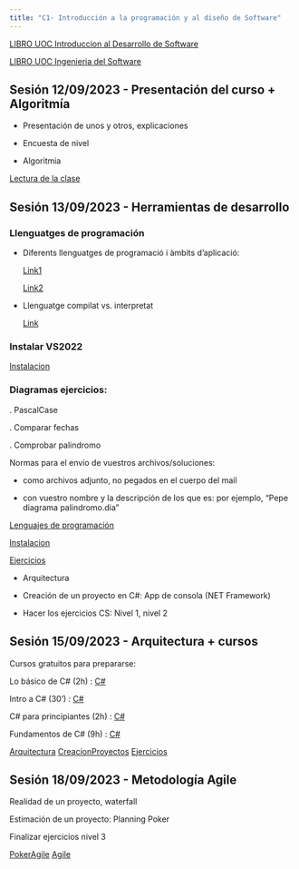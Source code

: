 ```yaml
---
title: "C1- Introducción a la programación y al diseño de Software"
---
```


[LIBRO UOC Introduccion al Desarrollo de Software](../C1/LIBRO%20UOC%20Introduccion%20al%20Desarrollo%20de%20Software.pdf)

[LIBRO UOC Ingenieria del Software](../C1/LIBRO%20UOC%20Ingenieria%20del%20Software%20(1).pdf)

## Sesión 12/09/2023 - Presentación del curso + Algoritmía

- Presentación de unos y otros, explicaciones

- Encuesta de nivel

- Algoritmia

[Lectura de la clase](../C1/12-09-2023_Presentaci%C3%B3n-del-curso-%2B-Algoritm%C3%ADa/C1.2.1%20Algoritmos%20y%20diagramas%20de%20flujo%20(3).pdf)

## Sesión 13/09/2023 - Herramientas de desarrollo

### Llenguatges de programación

- Diferents llenguatges de programació i àmbits d’aplicació:

    [Link1](https://spectrum.ieee.org/top-programming-languages-2022)

    [Link2](https://devm.io/java/energy-efficient-programming-languages-137264)

 

- Llenguatge compilat vs. interpretat

    [Link](https://www.semanticscholar.org/paper/Analyzing-Programming-Languages'-Energy-An-Study-Georgiou-Kechagia/d97c3f66b57c19e949ed0f9a40b0755f86333663/figure/0)

### Instalar VS2022

[Instalacion](./13-09-2023_Herramientas-de-desarrollo/C1.3.1%20-%20Instalaci%C3%B3n%20de%20VS%20y%20conceptos%20de%20.NET.pdf)

### Diagramas ejercicios:

. PascalCase

. Comparar fechas

. Comprobar palindromo

Normas para el envío de vuestros archivos/soluciones:

- como archivos adjunto, no pegados en el cuerpo del mail

- con vuestro nombre y la descripción  de los que es:  por ejemplo, "Pepe diagrama palindromo.dia"

[Lenguajes de programación](./13-09-2023_Herramientas-de-desarrollo/C1.2.2%20Lenguajes%20de%20programacion.pdf)

[Instalacion](./13-09-2023_Herramientas-de-desarrollo/C1.3.1%20-%20Instalaci%C3%B3n%20de%20VS%20y%20conceptos%20de%20.NET.pdf)

[Ejercicios](./13-09-2023_Herramientas-de-desarrollo/Ejercicios%20C1.2.pdf)




- Arquitectura

- Creación de un proyecto en C#: App de consola (NET Framework)

- Hacer los ejercicios CS: Nivel 1, nivel 2

 
## Sesión 15/09/2023 - Arquitectura + cursos
 

Cursos gratuitos para prepararse:

 

Lo básico de C# (2h) : [C#](https://www.udemy.com/course/lo-basico-de-csharp/)

Intro a C# (30') : [C#](https://www.udemy.com/course/intro-csharp/)

C# para principiantes (2h) : [C#](https://www.udemy.com/course/c-para-principiantes-net-sql-crud/)

Fundamentos de C# (9h) : [C#](https://www.udemy.com/course/c-sharp-para-principiantes/)

[Arquitectura](./15-09-2023_Arquitectura%2Bcursos/Arquitectura%20de%20los%20ordenadores%20(1).pdf)
[CreacionProyectos](./15-09-2023_Arquitectura%2Bcursos/C1.3.2%20-%20Creaci%C3%B3n%20de%20un%20proyecto%20con%20C%23.pdf)
[Ejercicios](./15-09-2023_Arquitectura%2Bcursos/Ejercicios%20CS%20(1).pdf)

## Sesión 18/09/2023 - Metodología Agile

Realidad de un proyecto, waterfall 

Estimación de un proyecto: Planning Poker

Finalizar ejercicios nivel 3

[PokerAgile](./18-09-2023_Metodolog%C3%ADa-Agile/Baraja%20agile%20planning%20poker%20(1).pdf)
[Agile](./18-09-2023_Metodolog%C3%ADa-Agile/C1.4.1%20-%20Resumen%20Metodologias%20Agiles%20(1).pdf)